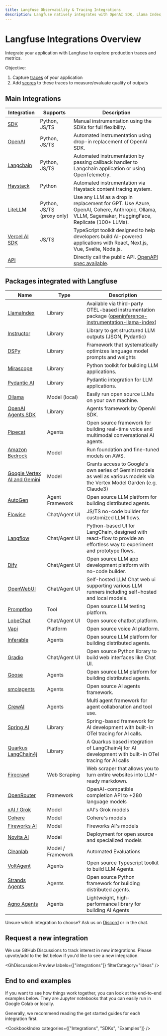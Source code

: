 ```yaml
---
title: Langfuse Observability & Tracing Integrations
description: Langfuse natively integrates with OpenAI SDK, Llama Index, Langchain (Python&JS), Vercel AI SDK, Haystack, Dify Flowise, LiteLLM and Langflow
---
```


# Langfuse Integrations Overview

Integrate your application with Langfuse to explore production traces and metrics.

Objective:

1. Capture [traces](/docs/tracing) of your application
2. Add [scores](/docs/scores) to these traces to measure/evaluate quality of outputs

## Main Integrations

| Integration                                              | Supports                   | Description                                                                                                                                      |
| -------------------------------------------------------- | -------------------------- | ------------------------------------------------------------------------------------------------------------------------------------------------ |
| [SDK](/docs/sdk)                                         | Python, JS/TS              | Manual instrumentation using the SDKs for full flexibility.                                                                                      |
| [OpenAI](/docs/integrations/openai)                      | Python, JS/TS              | Automated instrumentation using drop-in replacement of OpenAI SDK.                                                                               |
| [Langchain](/docs/integrations/langchain)                | Python, JS/TS              | Automated instrumentation by passing callback handler to Langchain application or using OpenTelemetry.                                           |
| [Haystack](/docs/integrations/haystack)                  | Python                     | Automated instrumentation via Haystack content tracing system.                                                                                   |
| [LiteLLM](/docs/integrations/litellm/tracing)            | Python, JS/TS (proxy only) | Use any LLM as a drop in replacement for GPT. Use Azure, OpenAI, Cohere, Anthropic, Ollama, VLLM, Sagemaker, HuggingFace, Replicate (100+ LLMs). |
| [Vercel AI SDK](/docs/integrations/vercel-ai-sdk)        | JS/TS                      | TypeScript toolkit designed to help developers build AI-powered applications with React, Next.js, Vue, Svelte, Node.js.                          |
| [API](/docs/api)                                         |                            | Directly call the public API. [OpenAPI spec available](https://api.reference.langfuse.com).                                                                                            |

## Packages integrated with Langfuse

| Name                                                                  | Type               | Description                                                                                                                |
| --------------------------------------------------------------------- | ------------------ | -------------------------------------------------------------------------------------------------------------------------- |
| [LlamaIndex](/docs/integrations/llama-index/get-started)              | Library            | Available via third-party OTEL-based instrumentation package ([openinference-instrumentation-llama-index](https://pypi.org/project/openinference-instrumentation-llama-index/)) |
| [Instructor](/docs/integrations/instructor)                           | Library            | Library to get structured LLM outputs (JSON, Pydantic)                                                                     |
| [DSPy](/docs/integrations/dspy)                                       | Library            | Framework that systematically optimizes language model prompts and weights                                                 |
| [Mirascope](/docs/integrations/mirascope/tracing)                     | Library            | Python toolkit for building LLM applications.                                                                              |
| [Pydantic AI](/docs/integrations/pydantic-ai)                         | Library            | Pydantic integration for LLM applications.                                                                                 |
| [Ollama](/docs/integrations/ollama)                                   | Model (local)      | Easily run open source LLMs on your own machine.                                                                           |
| [OpenAI Agents SDK](/docs/integrations/openaiagentssdk/openai-agents) | Library            | Agents framework by OpenAI SDK.                                                                                            |
| [Pipecat](/docs/integrations/pipecat)                                 | Agents             | Open source framework for building real-time voice and multimodal conversational AI agents.                                |
| [Amazon Bedrock](/docs/integrations/amazon-bedrock)                   | Model              | Run foundation and fine-tuned models on AWS.                                                                               |
| [Google Vertex AI and Gemini](/docs/integrations/google-vertex-ai)    | Model              | Grants access to Google's own series of Gemini models as well as various models via the Vertex Model Garden (e.g. Claude3) |
| [AutoGen](/docs/integrations/autogen)                                 | Agent Framework    | Open source LLM platform for building distributed agents.                                                                  |
| [Flowise](/docs/integrations/flowise)                                 | Chat/Agent&nbsp;UI | JS/TS no-code builder for customized LLM flows.                                                                            |
| [Langflow](/docs/integrations/langflow)                               | Chat/Agent&nbsp;UI | Python-based UI for LangChain, designed with react-flow to provide an effortless way to experiment and prototype flows.    |
| [Dify](/docs/integrations/dify)                                       | Chat/Agent&nbsp;UI | Open source LLM app development platform with no-code builder.                                                             |
| [OpenWebUI](/docs/integrations/openwebui)                             | Chat/Agent&nbsp;UI | Self-hosted LLM Chat web ui supporting various LLM runners including self-hosted and local models.                         |
| [Promptfoo](/docs/integrations/promptfoo)                             | Tool               | Open source LLM testing platform.                                                                                          |
| [LobeChat](/docs/integrations/lobechat)                               | Chat/Agent&nbsp;UI | Open source chatbot platform.                                                                                              |
| [Vapi](/docs/integrations/vapi)                                       | Platform           | Open source voice AI platform.                                                                                             |
| [Inferable](/docs/integrations/other/inferable)                       | Agents             | Open source LLM platform for building distributed agents.                                                                  |
| [Gradio](/docs/integrations/other/gradio)                             | Chat/Agent&nbsp;UI | Open source Python library to build web interfaces like Chat UI.                                                           |
| [Goose](/docs/integrations/goose)                                     | Agents             | Open source LLM platform for building distributed agents.                                                                  |
| [smolagents](/docs/integrations/smolagents)                           | Agents             | Open source AI agents framework.                                                                                           |
| [CrewAI](/docs/integrations/crewai)                                   | Agents             | Multi agent framework for agent collaboration and tool use.                                                                |
| [Spring AI](/docs/integrations/spring-ai)                             | Library            | Spring-based framework for AI development with built-in OTel tracing for AI calls.                                         |
| [Quarkus LangChain4j](/docs/integrations/quarkus-langchain4j)         | Library            | A Quarkus based integration of LangChain4j for AI development with built-in OTel tracing for AI calls                      |
| [Firecrawl](/docs/integrations/other/firecrawl)                       | Web Scraping       | Web scraper that allows you to turn entire websites into LLM-ready markdown.                                               |
| [OpenRouter](/docs/integrations/other/openrouter)                     | Framework          | OpenAI-compatible completion API to +280 language models                                                                   |
| [xAI / Grok](/docs/integrations/other/xai)                            | Model              | xAI's Grok models                                                                                                          |
| [Cohere](/docs/integrations/other/cohere)                             | Model              | Cohere's models                                                                                                            |
| [Fireworks AI](/docs/integrations/other/fireworks-ai)                 | Model              | Fireworks AI's models                                                                                                      |
| [Novita AI](/docs/integrations/other/novitaai)                        | Model              | Deployment for open source and specialized models                                                                          |
| [Cleanlab](/docs/integrations/other/cleanlab)                         | Model / Framework  | Automated Evaluations                                                                                                      |
| [VoltAgent](/docs/integrations/voltagent)                             | Agents             | Open source Typescript toolkit to build LLM Agents.                                                                        |
| [Strands Agents](/docs/integrations/strands-agents)                   | Agents             | Open source Python framework for building distributed agents.                                                              |
| [Agno Agents](/docs/integrations/other/agno-agents)                   | Agents             | Lightweight, high-performance library for building AI Agents                                                               |

Unsure which integration to choose? Ask us on [Discord](/discord) or in the chat.


<GitHubStarCTA />

## Request a new integration

We use GitHub Discussions to track interest in new integrations. Please upvote/add to the list below if you'd like to see a new integration.


<GhDiscussionsPreview labels={["integrations"]} filterCategory="Ideas" />

## End to end examples

If you want to see how things work together, you can look at the end-to-end examples below. They are Jupyter notebooks that you can easily run in Google Colab or locally.

<Callout type="info">
  Generally, we recommend reading the get started guides for each integration
  first.
</Callout>


<CookbookIndex categories={["Integrations", "SDKs", "Examples"]} />
